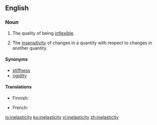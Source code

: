 ==English==

===Noun===
{{en-noun|-}}

# The quality of being [[inflexible]].
# {{context|economics|lang=en}} The [[insensitivity]] of changes in a quantity with respect to changes in another quantity.

====Synonyms====
* [[stiffness]]
* [[rigidity]]

====Translations====
{{trans-top|quality of not being elastic}}
* Finnish: {{t|fi|epäelastisuus}}
{{trans-mid}}
* French: {{t+|fr|inélasticité|f}}
{{trans-bottom}}

[[io:inelasticity]]
[[ku:inelasticity]]
[[vi:inelasticity]]
[[zh:inelasticity]]